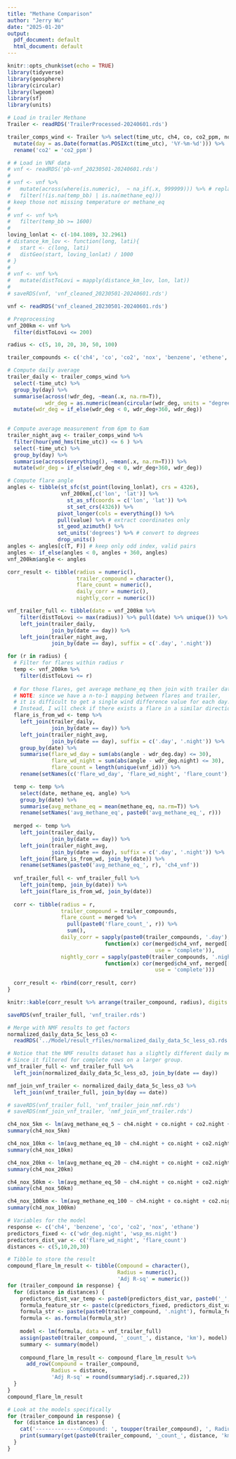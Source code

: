 ```yaml
---
title: "Methane Comparison"
author: "Jerry Wu"
date: "2025-01-20"
output:
  pdf_document: default
  html_document: default
---
```


```r
knitr::opts_chunk$set(echo = TRUE)
library(tidyverse)
library(geosphere)
library(circular)
library(lwgeom)
library(sf)
library(units)
```

```r
# Load in trailer Methane
Trailer <- readRDS('TrailerProcessed-20240601.rds')

trailer_comps_wind <- Trailer %>% select(time_utc, ch4, co, co2_ppm, nox, benzene, ethene, ethane, wdr_deg, wsp_ms) %>%
  mutate(day = as.Date(format(as.POSIXct(time_utc), '%Y-%m-%d'))) %>%
  rename('co2' = 'co2_ppm')
```

```r
# # Load in VNF data
# vnf <- readRDS('pb-vnf_20230501-20240601.rds')
# 
# vnf <- vnf %>% 
#   mutate(across(where(is.numeric),  ~ na_if(.x, 999999))) %>% # replace 999999 as missing
#   filter(!(is.na(temp_bb) | is.na(methane_eq))) 
# keep those not missing temperature or methane_eq
# 
# vnf <- vnf %>%
#   filter(temp_bb >= 1600)
# 
loving_lonlat <- c(-104.1089, 32.2961)
# distance_km_lov <- function(long, lati){
#   start <- c(long, lati)
#   distGeo(start, loving_lonlat) / 1000
# }
# 
# vnf <- vnf %>% 
#   mutate(distToLovi = mapply(distance_km_lov, lon, lat))
# 
# saveRDS(vnf, 'vnf_cleaned_20230501-20240601.rds')

vnf <- readRDS('vnf_cleaned_20230501-20240601.rds')
```

```r
# Preprocessing
vnf_200km <- vnf %>%
  filter(distToLovi <= 200)

radius <- c(5, 10, 20, 30, 50, 100)

trailer_compounds <- c('ch4', 'co', 'co2', 'nox', 'benzene', 'ethene', 'ethane')

# Compute daily average
trailer_daily <- trailer_comps_wind %>% 
  select(-time_utc) %>% 
  group_by(day) %>% 
  summarise(across(!wdr_deg, ~mean(.x, na.rm=T)),
            wdr_deg = as.numeric(mean(circular(wdr_deg, units = "degrees"), na.rm=T))) %>%
  mutate(wdr_deg = if_else(wdr_deg < 0, wdr_deg+360, wdr_deg))
  

# Compute average measurement from 6pm to 6am
trailer_night_avg <- trailer_comps_wind %>% 
  filter(hour(ymd_hms(time_utc)) <= 6 ) %>%
  select(-time_utc) %>% 
  group_by(day) %>% 
  summarise(across(everything(), ~mean(.x, na.rm=T))) %>%
  mutate(wdr_deg = if_else(wdr_deg < 0, wdr_deg+360, wdr_deg))

# Compute flare angle
angles <- tibble(st_sfc(st_point(loving_lonlat), crs = 4326), 
                 vnf_200km[,c('lon', 'lat')] %>% 
                   st_as_sf(coords = c('lon', 'lat')) %>% 
                   st_set_crs(4326)) %>%
                pivot_longer(cols = everything()) %>% 
                pull(value) %>% # extract coordinates only
                st_geod_azimuth() %>%
                set_units('degrees') %>% # convert to degrees
                drop_units()
angles <- angles[c(T, F)] # keep only odd index, valid pairs
angles <- if_else(angles < 0, angles + 360, angles)
vnf_200km$angle <- angles

corr_result <- tibble(radius = numeric(), 
                      trailer_compound = character(),
                      flare_count = numeric(),
                      daily_corr = numeric(),
                      nightly_corr = numeric())

vnf_trailer_full <- tibble(date = vnf_200km %>%
    filter(distToLovi <= max(radius)) %>% pull(date) %>% unique()) %>%
    left_join(trailer_daily, 
              join_by(date == day)) %>%
    left_join(trailer_night_avg, 
              join_by(date == day), suffix = c('.day', '.night'))

for (r in radius) {
  # Filter for flares within radius r
  temp <- vnf_200km %>%
    filter(distToLovi <= r)
  
  # For those flares, get average methane_eq then join with trailer data
  # NOTE: since we have a n-to-1 mapping between flares and trailer, 
  # it is difficult to get a single wind difference value for each day.
  # Instead, I will check if there exists a flare in a similar direction as wind
  flare_is_from_wd <- temp %>%
    left_join(trailer_daily, 
              join_by(date == day)) %>%
    left_join(trailer_night_avg, 
              join_by(date == day), suffix = c('.day', '.night')) %>%
    group_by(date) %>%
    summarise(flare_wd_day = sum(abs(angle - wdr_deg.day) <= 30),
              flare_wd_night = sum(abs(angle - wdr_deg.night) <= 30),
              flare_count = length(unique(vnf_id))) %>%
    rename(setNames(c('flare_wd_day', 'flare_wd_night', 'flare_count'), paste0(c('flare_wd_day_', 'flare_wd_night_', 'flare_count_'), r)))

  temp <- temp %>%
    select(date, methane_eq, angle) %>%
    group_by(date) %>%
    summarise(avg_methane_eq = mean(methane_eq, na.rm=T)) %>%
    rename(setNames('avg_methane_eq', paste0('avg_methane_eq_', r)))
  
  merged <- temp %>%
    left_join(trailer_daily, 
              join_by(date == day)) %>%
    left_join(trailer_night_avg, 
              join_by(date == day), suffix = c('.day', '.night')) %>%
    left_join(flare_is_from_wd, join_by(date)) %>%
    rename(setNames(paste0('avg_methane_eq_', r), 'ch4_vnf'))
  
  vnf_trailer_full <- vnf_trailer_full %>%
    left_join(temp, join_by(date)) %>%
    left_join(flare_is_from_wd, join_by(date))
              
  corr <- tibble(radius = r, 
                 trailer_compound = trailer_compounds, 
                 flare_count = merged %>% 
                   pull(paste0('flare_count_', r)) %>%
                   sum(),
                 daily_corr = sapply(paste0(trailer_compounds, '.day'), 
                               function(x) cor(merged$ch4_vnf, merged[[x]], 
                                               use = 'complete')),
                 nightly_corr = sapply(paste0(trailer_compounds, '.night'), 
                               function(x) cor(merged$ch4_vnf, merged[[x]], 
                                               use = 'complete')))
  
  corr_result <- rbind(corr_result, corr)
}

knitr::kable(corr_result %>% arrange(trailer_compound, radius), digits = 2, col.names = c("Buffer", "Compound", "Flare Count", "Correlation Day", "Correlation Night"), align="c")

saveRDS(vnf_trailer_full, 'vnf_trailer.rds')
```

```r
# Merge with NMF results to get factors
normalized_daily_data_5c_less_o3 <- 
  readRDS('../Model/result_rfiles/normalized_daily_data_5c_less_o3.rds')

# Notice that the NMF results dataset has a slightly different daily measurement
# Since it filtered for complete rows on a larger group.
vnf_trailer_full <- vnf_trailer_full %>%
  left_join(normalized_daily_data_5c_less_o3, join_by(date == day))

nmf_join_vnf_trailer <- normalized_daily_data_5c_less_o3 %>%
  left_join(vnf_trailer_full, join_by(day == date))

# saveRDS(vnf_trailer_full, 'vnf_trailer_join_nmf.rds')
# saveRDS(nmf_join_vnf_trailer, 'nmf_join_vnf_trailer.rds')
```

```r
ch4_nox_5km <- lm(avg_methane_eq_5 ~ ch4.night + co.night + co2.night + nox.night + benzene.night + wsp_ms.night + flare_wd_night_5 + flare_count_5, data = vnf_trailer_full)
summary(ch4_nox_5km)

ch4_nox_10km <- lm(avg_methane_eq_10 ~ ch4.night + co.night + co2.night + nox.night + benzene.night + wsp_ms.night + flare_wd_night_10 + flare_count_10, data = vnf_trailer_full)
summary(ch4_nox_10km)

ch4_nox_20km <- lm(avg_methane_eq_20 ~ ch4.night + co.night + co2.night + nox.night + benzene.night + wdr_deg.night + wsp_ms.night + flare_wd_night_20 + flare_count_20, data = vnf_trailer_full)
summary(ch4_nox_20km)

ch4_nox_50km <- lm(avg_methane_eq_50 ~ ch4.night + co.night + co2.night + nox.night + benzene.night + wdr_deg.night + wsp_ms.night + flare_wd_night_50 + flare_count_50, data = vnf_trailer_full)
summary(ch4_nox_50km)

ch4_nox_100km <- lm(avg_methane_eq_100 ~ ch4.night + co.night + co2.night + nox.night + benzene.night + wsp_ms.night + flare_wd_night_100 + flare_count_100, data = vnf_trailer_full)
summary(ch4_nox_100km)
```

```r
# Variables for the model
response <- c('ch4', 'benzene', 'co', 'co2', 'nox', 'ethane')
predictors_fixed <- c('wdr_deg.night', 'wsp_ms.night')
predictors_dist_var <- c('flare_wd_night', 'flare_count')
distances <- c(5,10,20,30)

# Tibble to store the result
compound_flare_lm_result <- tibble(Compound = character(),
                                   Radius = numeric(),
                                   'Adj R-sq' = numeric())
for (trailer_compound in response) {
  for (distance in distances) {
    predictors_dist_var_temp <- paste0(predictors_dist_var, paste0('_', distance))
    formula_feature_str <- paste(c(predictors_fixed, predictors_dist_var_temp), collapse = ' + ')
    formula_str <- paste(paste0(trailer_compound, '.night'), formula_feature_str, sep = ' ~ ')
    formula <- as.formula(formula_str)
    
    model <- lm(formula, data = vnf_trailer_full)
    assign(paste0(trailer_compound, '_count_', distance, 'km'), model)
    summary <- summary(model)
    
    compound_flare_lm_result <- compound_flare_lm_result %>%
      add_row(Compound = trailer_compound,
              Radius = distance,
              'Adj R-sq' = round(summary$adj.r.squared,2))
  }
}
compound_flare_lm_result
```

```r
# Look at the models specifically
for (trailer_compound in response) {
  for (distance in distances) {
    cat('--------------Compound: ', toupper(trailer_compound), ', Radius: ', distance, '---------------', sep = '')
    print(summary(get(paste0(trailer_compound, '_count_', distance, 'km'))))
  }
}
```






